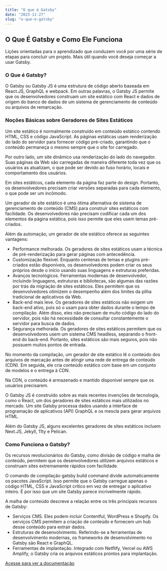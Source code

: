 ```yaml
---
title: "O que é Gatsby"
date: "2023-11-27"
slug: "o-que-e-gatsby"
---
```


## O Que É Gatsby e Como Ele Funciona
Lições orientadas para o aprendizado que conduzem você por uma série de etapas para concluir um projeto. Mais útil quando você deseja começar a usar Gatsby.


### O Que é Gatsby?
O Gatsby ou Gatsby JS é uma estrutura de código aberto baseada em React.JS, GraphQL e webpack. Em outras palavras, o Gatsby JS permite que os desenvolvedores construam um site estático com React e dados de origem do banco de dados de um sistema de gerenciamento de conteúdo ou arquivos de remarcação.

### Noções Básicas sobre Geradores de Sites Estáticos
Um site estático é normalmente construído em conteúdo estático contendo HTML, CSS e código JavaScript. As páginas estáticas usam renderização do lado do servidor para fornecer código pré-criado, garantindo que o conteúdo permaneça o mesmo sempre que o site for carregado. 

Por outro lado, um site dinâmico usa renderização do lado do navegador. Suas páginas da Web são carregadas de maneira diferente toda vez que os usuários as atualizam, o que pode ser devido ao fuso horário, locais e comportamento dos usuários. 

Em sites estáticos, cada elemento da página faz parte do design. Portanto, os desenvolvedores precisam criar versões separadas para cada elemento, o que pode ser um incômodo. 

Um gerador de site estático é uma ótima alternativa de sistema de gerenciamento de conteúdo (CMS) para construir sites estáticos com facilidade. Os desenvolvedores não precisam codificar cada um dos elementos da página estática, pois isso permite que eles usem temas pré-criados. 

Além da automação, um gerador de site estático oferece as seguintes vantagens:
- Performance melhorada. Os geradores de sites estáticos usam a técnica de pré-renderização para gerar páginas com antecedência.
- Customização flexível. Enquanto centenas de temas e plugins pré-criados estão disponíveis, os desenvolvedores podem criar os seus próprios desde o início usando suas linguagens e estruturas preferidas.
- Avanços tecnológicos. Ferramentas modernas de desenvolvedor, incluindo linguagens, estruturas e bibliotecas, são algumas das razões por trás da migração de sites estáticos. Eles permitem que os desenvolvedores otimizem o desempenho além dos limites da pilha tradicional de aplicativos da Web.
- Back-end mais leve. Os geradores de sites estáticos não exigem um back-end ativo, pois só o usam para obter dados durante o tempo de compilação. Além disso, eles não precisam de muito código do lado do servidor, pois não há necessidade de consultar constantemente o servidor para busca de dados.
- Segurança melhorada. Os geradores de sites estáticos permitem que os desenvolvedores usem um sistema CMS headless, separando o front-end do back-end. Portanto, sites estáticos são mais seguros, pois não possuem muitos pontos de entrada.

No momento da compilação, um gerador de site estático lê o conteúdo dos arquivos de marcação antes de atingir uma rede de entrega de conteúdo (CDN). Em seguida, ele cria conteúdo estático com base em um conjunto de modelos e o entrega à CDN. 

Na CDN, o conteúdo é armazenado e mantido disponível sempre que os usuários precisarem.

O Gatsby JS é construído sobre as mais recentes invenções de tecnologia, como o React, um dos geradores de sites estáticos mais utilizados no mercado. Um site Gatsby processa dados usando a interface de programação de aplicativos (API) GraphQL e os mescla para gerar arquivos HTML. 

Além do Gatsby JS, alguns excelentes geradores de sites estáticos incluem Next.JS, Jekyll, 11ty e Pelican.

### Como Funciona o Gatsby?

Os recursos revolucionários do Gatsby, como divisão de código e malha de conteúdo, permitem que os desenvolvedores utilizem arquivos estáticos e construam sites extremamente rápidos com facilidade.

O comando de compilação gatsby build command divide automaticamente os pacotes JavaScript. Isso permite que o Gatsby carregue apenas o código HTML, CSS e JavaScript crítico em vez de entregar o aplicativo inteiro. É por isso que um site Gatsby parece incrivelmente rápido. 

A malha de conteúdo descreve a relação entre os três principais recursos de Gatsby:

- Serviços CMS. Eles podem incluir Contentful, WordPress e Shopify. Os serviços CMS permitem a criação de conteúdo e fornecem um hub desse conteúdo para extrair dados.
- Estruturas de desenvolvimento. Referindo-se a ferramentas de desenvolvimento modernas, os  frameworks de desenvolvimento no Gatsby são React e GraphQL.
- Ferramentas de implantação. Integrado com Netflify, Vercel ou AWS Amplify, o Gatsby cria os arquivos estáticos prontos para implantação.

[Acesse para ver a documentação](https://www.gatsbyjs.com/docs/)
